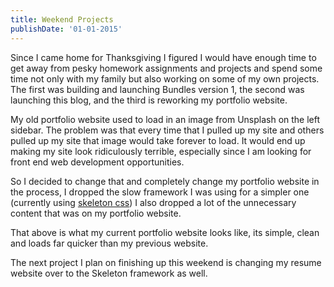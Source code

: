 ```yaml
---
title: Weekend Projects
publishDate: '01-01-2015'
---
```


Since I came home for Thanksgiving I figured I would have enough time to get away from pesky homework assignments and projects and spend some time not only with my family but also working on some of my own projects. The first was building and launching Bundles version 1, the second was launching this blog, and the third is reworking my portfolio website.

My old portfolio website used to load in an image from Unsplash on the left sidebar. The problem was that every time that I pulled up my site and others pulled up my site that image would take forever to load. It would end up making my site look ridiculously terrible, especially since I am looking for front end web development opportunities.

So I decided to change that and completely change my portfolio website in the process, I dropped the slow framework I was using for a simpler one (currently using [skeleton css](http://getskeleton.com/)) I also dropped a lot of the unnecessary content that was on my portfolio website.

That above is what my current portfolio website looks like, its simple, clean and loads far quicker than my previous website.

The next project I plan on finishing up this weekend is changing my resume website over to the Skeleton framework as well.
